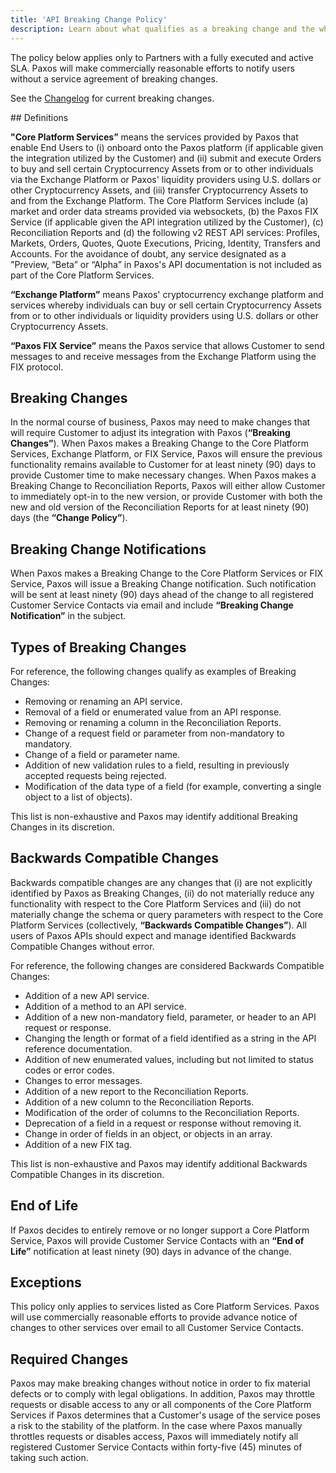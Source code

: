 ```yaml
---
title: 'API Breaking Change Policy'
description: Learn about what qualifies as a breaking change and the what happens when one is necessary.
---
```



The policy below applies only to Partners with a fully executed and active SLA.
Paxos will make commercially reasonable efforts to notify users without a service agreement of breaking changes.
<Tip>

See the [Changelog](/changelog) for current breaking changes.

</Tip>
## Definitions

**"Core Platform Services”** means the services provided by Paxos that enable End Users to (i) onboard onto the Paxos platform (if applicable given the integration utilized by the Customer) and (ii) submit and execute Orders to buy and sell certain Cryptocurrency Assets from or to other individuals via the Exchange Platform or Paxos' liquidity providers using U.S. dollars or other Cryptocurrency Assets, and (iii) transfer Cryptocurrency Assets to and from the Exchange Platform.
The Core Platform Services include (a) market and order data streams provided via websockets, (b) the Paxos FIX Service (if applicable given the API integration utilized by the Customer), (c) Reconciliation Reports and (d) the following v2 REST API services: Profiles, Markets, Orders, Quotes, Quote Executions, Pricing, Identity, Transfers and Accounts.
For the avoidance of doubt, any service designated as a "Preview, “Beta” or “Alpha” in Paxos's API documentation is not included as part of the Core Platform Services.

**“Exchange Platform”** means Paxos' cryptocurrency exchange platform and services whereby individuals can buy or sell certain Cryptocurrency Assets from or to other individuals or liquidity providers using U.S. dollars or other Cryptocurrency Assets.

**“Paxos FIX Service”** means the Paxos service that allows Customer to send messages to and receive messages from the Exchange Platform using the FIX protocol.

## Breaking Changes

In the normal course of business, Paxos may need to make changes that will require Customer to adjust its integration with Paxos (**“Breaking Changes”**). When Paxos makes a Breaking Change to the Core Platform Services, Exchange Platform, or FIX Service, Paxos will ensure the previous functionality remains available to Customer for at least ninety (90) days to provide Customer time to make necessary changes.
When Paxos makes a Breaking Change to Reconciliation Reports, Paxos will either allow Customer to immediately opt-in to the new version, or provide Customer with both the new and old version of the Reconciliation Reports for at least ninety (90) days (the **“Change Policy”**). 

## Breaking Change Notifications

When Paxos makes a Breaking Change to the Core Platform Services or FIX Service, Paxos will issue a Breaking Change notification.
Such notification will be sent at least ninety (90) days ahead of the change to all registered Customer Service Contacts via email and include **“Breaking Change Notification”** in the subject.

## Types of Breaking Changes

For reference, the following changes qualify as examples of Breaking Changes:

- Removing or renaming an API service.
- Removal of a field or enumerated value from an API response.
- Removing or renaming a column in the Reconciliation Reports.
- Change of a request field or parameter from non-mandatory to mandatory.
- Change of a field or parameter name.
- Addition of new validation rules to a field, resulting in previously accepted requests being rejected.
- Modification of the data type of a field (for example, converting a single object to a list of objects).

This list is non-exhaustive and Paxos may identify additional Breaking Changes in its discretion.

## Backwards Compatible Changes

Backwards compatible changes are any changes that (i) are not explicitly identified by Paxos as Breaking Changes, (ii) do not materially reduce any functionality with respect to the Core Platform Services and (iii) do not materially change the schema or query parameters with respect to the Core Platform Services (collectively, **“Backwards Compatible Changes”**).
All users of Paxos APIs should expect and manage identified Backwards Compatible Changes without error. 

For reference, the following changes are considered Backwards Compatible Changes:

- Addition of a new API service.
- Addition of a method to an API service.
- Addition of a new non-mandatory field, parameter, or header to an API request or response.
- Changing the length or format of a field identified as a string in the API reference documentation.
- Addition of new enumerated values, including but not limited to status codes or error codes.
- Changes to error messages.
- Addition of a new report to the Reconciliation Reports.
- Addition of a new column to the Reconciliation Reports.
- Modification of the order of columns to the Reconciliation Reports.
- Deprecation of a field in a request or response without removing it.
- Change in order of fields in an object, or objects in an array.
- Addition of a new FIX tag.

This list is non-exhaustive and Paxos may identify additional Backwards Compatible Changes in its discretion.

## End of Life

If Paxos decides to entirely remove or no longer support a Core Platform Service, Paxos will provide Customer Service Contacts with an **“End of Life”** notification at least ninety (90) days in advance of the change.

## Exceptions

This policy only applies to services listed as Core Platform Services.
Paxos will use commercially reasonable efforts to provide advance notice of changes to other services over email to all Customer Service Contacts.

## Required Changes

Paxos may make breaking changes without notice in order to fix material defects or to comply with legal obligations.
In addition, Paxos may throttle requests or disable access to any or all components of the Core Platform Services if Paxos determines that a Customer's usage of the service poses a risk to the stability of the platform.
In the case where Paxos manually throttles requests or disables access, Paxos will immediately notify all registered Customer Service Contacts within forty-five (45) minutes of taking such action.
